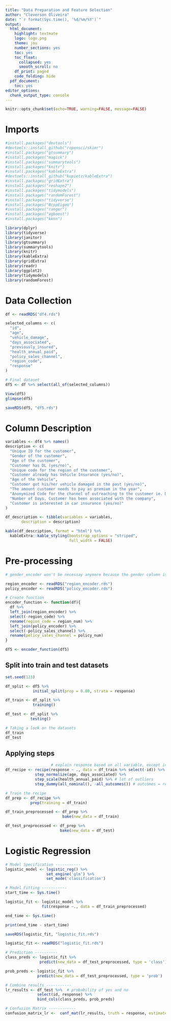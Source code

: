 ```yaml
---
title: "Data Preparation and Feature Selection"
author: "Cleverson Oliveira"
date: "`r format(Sys.time(), '%d/%m/%Y')`"
output:
  html_document:
    highlight: textmate
    logo: logo.png
    theme: jou
    number_sections: yes
    toc: yes
    toc_float:
      collapsed: yes
      smooth_scroll: no
    df_print: paged
    code_folding: hide
  pdf_document:
    toc: yes
editor_options: 
  chunk_output_type: console
---
```


```r
knitr::opts_chunk$set(echo=TRUE, warning=FALSE, message=FALSE)
```

# Imports

```r
#install.packages("devtools")
#devtools::install_github("ropensci/skimr")
#install.packages("gtsummary")
#install.packages("magick")
#install.packages("summarytools")
#install.packages("knitr")
#install.packages("kableExtra")
#devtools::install_github("kupietz/kableExtra")
#install.packages("gridExtra")
#install.packages("reshape2")
#install.packages("tidymodels")
#install.packages("randomForest")
#install.packages("tidyverse")
#install.packages("RcppEigen")
#install.packages("ranger")
#install.packages("xgboost")
#install.packages("kknn")
```

```r
library(dplyr)
library(tidyverse)
library(janitor)
library(gtsummary)
library(summarytools)
library(knitr)
library(kableExtra)
library(gridExtra)
library(readr)
library(ggplot2)
library(tidymodels)
library(randomForest)
```

# Data Collection

```r
df <- readRDS("df4.rds")

selected_columns <- c(
  "id", 
  "age",
  "vehicle_damage",
  "days_associated",
  "previously_insured",
  "health_annual_paid", 
  "policy_sales_channel", 
  "region_code",
  "response"
)

# Final dataset
df5 <- df %>% select(all_of(selected_columns)) 

View(df5)
glimpse(df5)

saveRDS(df5, "df5.rds")
```

# Column Description

```r
variables <- df4 %>% names()
description <- c(
  "Unique ID for the customer",
  "Gender of the customer",
  "Age of the customer",
  "Customer has DL (yes/no)",
  "Unique code for the region of the customer",
  "Customer already has Vehicle Insurance (yes/no)",
  "Age of the Vehicle",
  "Customer got his/her vehicle damaged in the past (yes/no)",
  "The amount customer needs to pay as premium in the year",
  "Anonymized Code for the channel of outreaching to the customer ie. Different Agents, Over Mail, Over Phone, In Person, etc.",
  "Number of Days, Customer has been associated with the company",
  "Customer is interested in car insurance (yes/no)"
)

df_description <- tibble(variables = variables,
       description = description)

kable(df_description, format = "html") %>% 
  kableExtra::kable_styling(bootstrap_options = "striped",
                            full_width = FALSE)
```

# Pre-processing

```r
# gender_encoder won't be necessay anymore because the gender column isn't in the selected columns list

region_encoder <- readRDS("region_encoder.rds")
policy_encoder <- readRDS("policy_encoder.rds")

# Create function
encoder_function <- function(df){
  df %>% 
  left_join(region_encoder) %>% 
  select(-region_code) %>% 
  rename(region_code = region_num) %>% 
  left_join(policy_encoder) %>% 
  select(-policy_sales_channel) %>% 
  rename(policy_sales_channel = policy_num) 
}
```

```r
df5 <- encoder_function(df5)
```

## Split into train and test datasets

```r
set.seed(123)

df_split <- df5 %>% 
            initial_split(prop = 0.80, strata = response)

df_train <- df_split %>% 
            training()

df_test <- df_split %>% 
           testing()

# Taking a look on the datasets
df_train
df_test
```

## Applying steps

```r
                    # explain response based on all variable, except id
df_recipe <- recipe(response ~ ., data = df_train %>% select(-id)) %>% 
             step_normalize(age, days_associated) %>% 
             step_scale(health_annual_paid) %>% # lot of outliers
             step_dummy(all_nominal(), -all_outcomes()) # outcomes = response variable
```

```r
# Train the recipe
df_prep <- df_recipe %>% 
           prep(training = df_train)

df_train_preprocessed <- df_prep %>% 
                         bake(new_data = df_train)

df_test_preprocessed <- df_prep %>% 
                        bake(new_data = df_test)
```

# Logistic Regression

```r
# Model Specification -----------
logistic_model <- logistic_reg() %>% 
                  set_engine('glm') %>% 
                  set_mode('classification')
```

```r
# Model Fitting -----------
start_time <- Sys.time()

logistic_fit <- logistic_model %>% 
                fit(response ~., data = df_train_preprocessed)

end_time <- Sys.time()

print(end_time - start_time)

saveRDS(logistic_fit, "logistic_fit.rds")
```

```r
logistic_fit <- readRDS("logistic_fit.rds")

# Prediction ----------
class_preds <- logistic_fit %>% 
               predict(new_data = df_test_preprocessed, type = 'class')

prob_preds <- logistic_fit %>% 
              predict(new_data = df_test_preprocessed, type = 'prob')

# Combine results -----------
lr_results <- df_test %>%  # probability of yes and no
              select(id, response) %>% 
              bind_cols(class_preds, prob_preds)

# Confusion Matrix ------------
confusion_matrix_lr <-  conf_mat(lr_results, truth = response, estimate = .pred_class)
```
